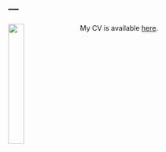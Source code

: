 ---
---

<link rel="stylesheet" href="styles.css" type="text/css">

<img src="images/workinTight.png" style="width:25%; margin-right: 20px" align="left">

My CV is available [here](files/Gabriel Benedict.pdf).


